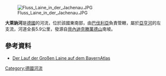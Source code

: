 {{Coord|47.598|N|11.448|E|display=title}}
[[Image:Fluss_Laine_in_der_Jachenau.JPG|right]]

'''大萊訥河'''是[[德國|德國]]的河流，位於該國東南部，由[[巴伐利亞|巴伐利亞]]負責管轄，屬於[[亞亨河|亞亨河]]的左支流，河道全長5.9公里，發源自[[貝內迪克滕萬德山|貝內迪克滕萬德山]]南坡。

==參考資料==
* [http://geoportal.bayern.de/bayernatlas/default?lon=4458629.5&lat=5275174.0&zoom=9&base=951 Der Lauf der Großen Laine auf dem BayernAtlas]

{{Germany-geo-stub}}
[[Category:德國河流|Category:德國河流]]